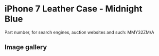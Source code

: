 
# iPhone 7 Leather Case - Midnight Blue

Part number, for search engines, auction websites and such: MMY32ZM/A

## Image gallery

<div style={{ width: '100%', maxWidth: '768px' }}>
<GalleryComponent
    images={[
      {
        original: "/everysource/MMY32.webp",
        thumbnail: "/everypreview/MMY32.webp",
      },
      {
        original: "/everysource/MMY32_AV1_GOLD.webp",
        thumbnail: "/everypreview/MMY32_AV1_GOLD.webp",
      },
      {
        original: "/everysource/MMY32_AV1_JET_BLACK.webp",
        thumbnail: "/everypreview/MMY32_AV1_JET_BLACK.webp",
      },
      {
        original: "/everysource/MMY32_AV1_RED.webp",
        thumbnail: "/everypreview/MMY32_AV1_RED.webp",
      },
      {
        original: "/everysource/MMY32_AV1_SILVER.webp",
        thumbnail: "/everypreview/MMY32_AV1_SILVER.webp",
      },
      {
        original: "/everysource/MMY32_AV2.webp",
        thumbnail: "/everypreview/MMY32_AV2.webp",
      }
    ]}
  />
</div>